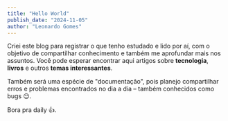 ```yaml
---
title: "Hello World"
publish_date: "2024-11-05"
author: "Leonardo Gomes"
---
```


Criei este blog para registrar o que tenho estudado e lido por aí, com o objetivo de compartilhar conhecimento e também me aprofundar mais nos assuntos. Você pode esperar encontrar aqui artigos sobre **tecnologia**, **livros** e outros **temas interessantes**.

Também será uma espécie de "documentação", pois planejo compartilhar erros e problemas encontrados no dia a dia – também conhecidos como bugs 😔.

Bora pra daily 👍.